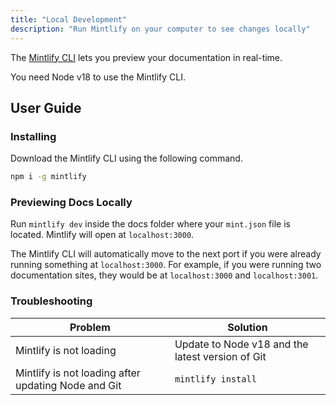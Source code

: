 ```yaml
---
title: "Local Development"
description: "Run Mintlify on your computer to see changes locally"
---
```


The [Mintlify CLI](https://www.npmjs.com/package/mintlify) lets you preview your documentation in real-time.

You need Node v18 to use the Mintlify CLI.

## User Guide

### Installing

Download the Mintlify <Tooltip tip="Command-line Interface">CLI</Tooltip> using the following command.

```bash Terminal
npm i -g mintlify
```

### Previewing Docs Locally

Run `mintlify dev` inside the docs folder where your `mint.json` file is located. Mintlify will open at `localhost:3000`.

<Tip>

The Mintlify CLI will automatically move to the next port if you were already running something at `localhost:3000`. For example, if you were running two documentation sites, they would be at `localhost:3000` and `localhost:3001`.

</Tip>

### Troubleshooting

| Problem                                             | Solution                                         |
| --------------------------------------------------- | ------------------------------------------------ |
| Mintlify is not loading                             | Update to Node v18 and the latest version of Git |
| Mintlify is not loading after updating Node and Git | `mintlify install`                               |
